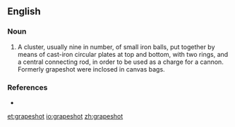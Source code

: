 ==English==

===Noun===
{{wikipedia}}
{{en-noun|grapeshot|-}}

# A cluster, usually nine in number, of small iron balls, put together by means of cast-iron circular plates at top and bottom, with two rings, and a central connecting rod, in order to be used as a charge for a cannon. Formerly grapeshot were inclosed in canvas bags.

===References===
*{{R:1913}}

[[et:grapeshot]]
[[io:grapeshot]]
[[zh:grapeshot]]